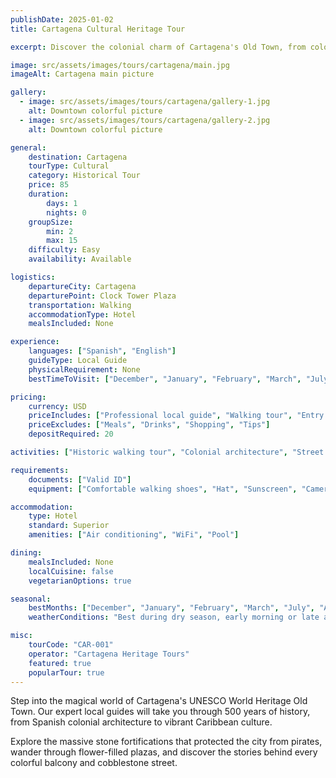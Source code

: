 ```yaml
---
publishDate: 2025-01-02
title: Cartagena Cultural Heritage Tour

excerpt: Discover the colonial charm of Cartagena's Old Town, from colorful streets to historic fortifications, with authentic Caribbean culture and cuisine.

image: src/assets/images/tours/cartagena/main.jpg
imageAlt: Cartagena main picture

gallery:
  - image: src/assets/images/tours/cartagena/gallery-1.jpg
    alt: Downtown colorful picture
  - image: src/assets/images/tours/cartagena/gallery-2.jpg
    alt: Downtown colorful picture

general:
    destination: Cartagena
    tourType: Cultural
    category: Historical Tour
    price: 85
    duration:
        days: 1
        nights: 0
    groupSize:
        min: 2
        max: 15
    difficulty: Easy
    availability: Available

logistics:
    departureCity: Cartagena
    departurePoint: Clock Tower Plaza
    transportation: Walking
    accommodationType: Hotel
    mealsIncluded: None

experience:
    languages: ["Spanish", "English"]
    guideType: Local Guide
    physicalRequirement: None
    bestTimeToVisit: ["December", "January", "February", "March", "July", "August"]

pricing:
    currency: USD
    priceIncludes: ["Professional local guide", "Walking tour", "Entry to fortress", "Cultural demonstrations"]
    priceExcludes: ["Meals", "Drinks", "Shopping", "Tips"]
    depositRequired: 20

activities: ["Historic walking tour", "Colonial architecture", "Street art exploration", "Local market visit", "Fortress tour", "Cultural performances"]

requirements:
    documents: ["Valid ID"]
    equipment: ["Comfortable walking shoes", "Hat", "Sunscreen", "Camera"]

accommodation:
    type: Hotel
    standard: Superior
    amenities: ["Air conditioning", "WiFi", "Pool"]

dining:
    mealsIncluded: None
    localCuisine: false
    vegetarianOptions: true

seasonal:
    bestMonths: ["December", "January", "February", "March", "July", "August"]
    weatherConditions: "Best during dry season, early morning or late afternoon"

misc:
    tourCode: "CAR-001"
    operator: "Cartagena Heritage Tours"
    featured: true
    popularTour: true
---
```


Step into the magical world of Cartagena's UNESCO World Heritage Old Town. Our expert local guides will take you through 500 years of history, from Spanish colonial architecture to vibrant Caribbean culture.

Explore the massive stone fortifications that protected the city from pirates, wander through flower-filled plazas, and discover the stories behind every colorful balcony and cobblestone street.